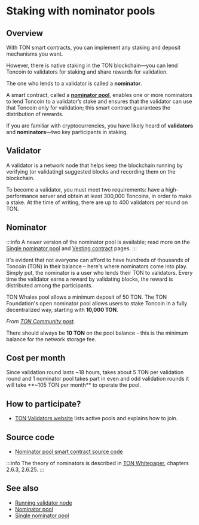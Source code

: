 
# Staking with nominator pools

## Overview

With TON smart contracts, you can implement any staking and deposit mechanisms you want.

However, there is native staking in the TON blockchain—you can lend Toncoin to validators for staking and share rewards for validation.

The one who lends to a validator is called a **nominator**.

A smart contract, called a [**nominator pool**](/v3/documentation/smart-contracts/contracts-specs/nominator-pool/), enables one or more nominators to lend Toncoin to a validator’s stake and ensures that the validator can use that Toncoin only for validation; this smart contract guarantees the distribution of rewards.

If you are familiar with cryptocurrencies, you have likely heard of **validators** and **nominators**—two key participants in staking.

## Validator

A validator is a network node that helps keep the blockchain running by verifying (or validating) suggested blocks and recording them on the blockchain.

To become a validator, you must meet two requirements: have a high-performance server and obtain at least 300,000 Toncoins, in order to make a stake. At the time of writing, there are up to 400 validators per round on TON.

## Nominator

:::info
A newer version of the nominator pool is available; read more on the [Single nominator pool](/v3/documentation/smart-contracts/contracts-specs/single-nominator-pool/) and [Vesting contract](/v3/documentation/smart-contracts/contracts-specs/vesting-contract/) pages.
:::

It's evident that not everyone can afford to have hundreds of thousands of Toncoin (TON) in their balance – here's where nominators come into play. Simply put, the nominator is a user who lends their TON to validators. Every time the validator earns a reward by validating blocks, the reward is distributed among the participants.

TON Whales pool allows a minimum deposit of 50 TON. The TON Foundation's open nominator pool allows users to stake Toncoin in a fully decentralized way, starting with **10,000 TON**.

_From [TON Community post](https://t.me/toncoin/543)._

There should always be **10 TON** on the pool balance - this is the minimum balance for the network storage fee.

## Cost per month

Since validation round lasts ~18 hours, takes about 5 TON per validation round and 1 nominator pool takes part in even and odd validation rounds it will take **~105 TON per month** to operate the pool.

## How to participate?

- [TON Validators website](https://tonvalidators.org/) lists active pools and explains how to join.

## Source code

- [Nominator pool smart contract source code](https://github.com/ton-blockchain/nominator-pool)

:::info
The theory of nominators is described in [TON Whitepaper](https://docs.ton.org/ton.pdf), chapters 2.6.3, 2.6.25.
:::

## See also
- [Running validator node](/v3/guidelines/nodes/running-nodes/validator-node)
- [Nominator pool](/v3/documentation/smart-contracts/contracts-specs/nominator-pool/)
- [Single nominator pool](/v3/documentation/smart-contracts/contracts-specs/single-nominator-pool/)
<Feedback />
